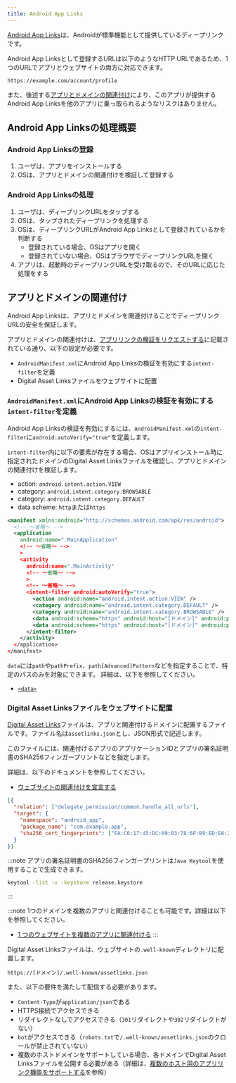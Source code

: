 ```yaml
---
title: Android App Links
---
```


[Android App Links](https://developer.android.com/training/app-links)は、Androidが標準機能として提供しているディープリンクです。

Android App Linksとして登録するURLは以下のようなHTTP URLであるため、1つのURLでアプリとウェブサイトの両方に対応できます。

```console
https://example.com/account/profile
```

また、後述する[アプリとドメインの関連付け](#アプリとドメインの関連付け)により、このアプリが提供するAndroid App Linksを他のアプリに乗っ取られるようなリスクはありません。

## Android App Linksの処理概要

### Android App Linksの登録

1. ユーザは、アプリをインストールする
1. OSは、アプリとドメインの関連付けを検証して登録する

### Android App Linksの処理

1. ユーザは、ディープリンクURLをタップする
1. OSは、タップされたディープリンクを処理する
1. OSは、ディープリンクURLがAndroid App Linksとして登録されているかを判断する
    - 登録されている場合、OSはアプリを開く
    - 登録されていない場合、OSはブラウザでディープリンクURLを開く
1. アプリは、起動時のディープリンクURLを受け取るので、そのURLに応じた処理をする

## アプリとドメインの関連付け

Android App Linksは、アプリとドメインを関連付けることでディープリンクURLの安全を保証します。

アプリとドメインの関連付けは、[アプリリンクの検証をリクエストする](https://developer.android.com/training/app-links/verify-android-applinks?hl=ja#request-verify)に記載されている通り、以下の設定が必要です。

- `AndroidManifest.xml`にAndroid App Linksの検証を有効にする`intent-filter`を定義
- Digital Asset Linksファイルをウェブサイトに配置

### `AndroidManifest.xml`にAndroid App Linksの検証を有効にする`intent-filter`を定義

Android App Linksの検証を有効にするには、`AndroidManifest.xml`の`intent-filter`に`android:autoVerify="true"`を定義します。

`intent-filter`内に以下の要素が存在する場合、OSはアプリインストール時に指定されたドメインのDigital Asset Linksファイルを確認し、アプリとドメインの関連付けを検証します。

- action: `android.intent.action.VIEW`
- category: `android.intent.category.BROWSABLE`
- category: `android.intent.category.DEFAULT`
- data scheme: `http`または`https`

```xml title=AndroidManifest.xmlの例
<manifest xmlns:android="http://schemas.android.com/apk/res/android">
  <!-- ～省略～ -->
  <application
    android:name=".MainApplication"
    <!-- ～省略～ -->
    >
    <activity
      android:name=".MainActivity"
      <!-- ～省略～ -->
      >
      <!-- ～省略～ -->
      <intent-filter android:autoVerify="true">
        <action android:name="android.intent.action.VIEW" />
        <category android:name="android.intent.category.DEFAULT" />
        <category android:name="android.intent.category.BROWSABLE" />
        <data android:scheme="https" android:host="[ドメイン]" android:path="/account/profile" />
        <data android:scheme="https" android:host="[ドメイン]" android:pathAdvancedPattern="/questions?page=.+" />
      </intent-filter>
    </activity>
  </application>
</manifest>
```

`data`には`path`や`pathPrefix`、`path[Advanced]Pattern`などを指定することで、特定のパスのみを対象にできます。
詳細は、以下を参照してください。

- [`<data>`](https://developer.android.com/guide/topics/manifest/data-element?hl=ja)

### Digital Asset Linksファイルをウェブサイトに配置

[Digital Asset Links](https://developers.google.com/digital-asset-links/v1/getting-started?hl=ja)ファイルは、アプリと関連付けるドメインに配置するファイルです。ファイル名は`assetlinks.json`とし、JSON形式で記述します。

このファイルには、関連付けるアプリのアプリケーションIDとアプリの署名証明書のSHA256フィンガープリントなどを指定します。

詳細は、以下のドキュメントを参照してください。

- [ウェブサイトの関連付けを宣言する](https://developer.android.com/training/app-links/verify-android-applinks?hl=ja#web-assoc)

```json title=assetlinks.jsonの例
[{
  "relation": ["delegate_permission/common.handle_all_urls"],
  "target": {
    "namespace": "android_app",
    "package_name": "com.example.app",
    "sha256_cert_fingerprints": ["FA:C6:17:45:DC:09:03:78:6F:B9:ED:E6:2A:96:2B:39:9F:73:48:F0:BB:6F:89:9B:83:32:66:75:91:03:3B:9C"]
  }
}]
```

:::note
アプリの署名証明書のSHA256フィンガープリントは`Java Keytool`を使用することで生成できます。

```bash title=release.keystoreからSHA256フィンガープリントを生成
keytool -list -v -keystore release.keystore
```

:::

:::note
1つのドメインを複数のアプリと関連付けることも可能です。詳細は以下を参照してください。

- [1 つのウェブサイトを複数のアプリに関連付ける](https://developer.android.com/training/app-links/verify-android-applinks?hl=ja#multiple-apps)
:::

Digital Asset Linksファイルは、ウェブサイトの`.well-known`ディレクトリに配置します。

```console
https://[ドメイン]/.well-known/assetlinks.json
```

また、以下の要件を満たして配信する必要があります。

- `Content-Type`が`application/json`である
- HTTPS接続でアクセスできる
- リダイレクトなしでアクセスできる（`301`リダイレクトや`302`リダイレクトがない）
- `bot`がアクセスできる（`robots.txt`で`/.well-known/assetlinks.json`のクロールが禁止されていない）
- 複数のホストドメインをサポートしている場合、各ドメインでDigital Asset Linksファイルを公開する必要がある（詳細は、[複数のホスト用のアプリリンク機能をサポートする](https://developer.android.com/training/app-links/verify-android-applinks?hl=ja#multi-host)を参照）
